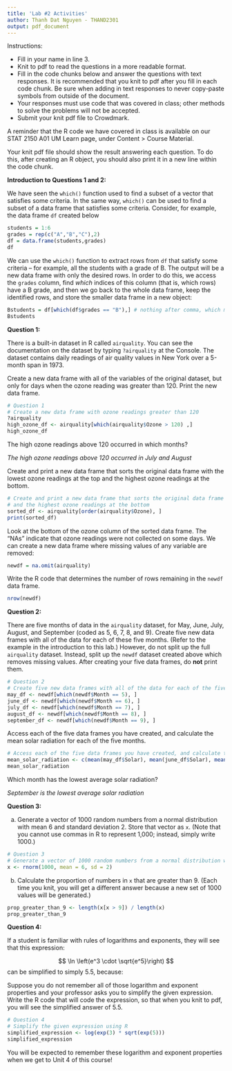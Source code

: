 ```yaml
---
title: 'Lab #2 Activities'
author: Thanh Dat Nguyen - THAND2301
output: pdf_document
---
```


Instructions:

- Fill in your name in line 3.
- Knit to pdf to read the questions in a more readable format.
- Fill in the code chunks below and answer the questions with text responses. It is recommended that you knit to pdf after you fill in each code chunk. Be sure when adding in text responses to never copy-paste symbols from outside of the document.
- Your responses must use code that was covered in class; other methods to solve the problems will not be accepted.
- Submit your knit pdf file to Crowdmark.

A reminder that the R code we have covered in class is available on our STAT 2150 A01 UM Learn page, under Content > Course Material.

Your knit pdf file should show the result answering each question. To do this, after creating an R object, you should also print it in a new line within the code chunk.

**Introduction to Questions 1 and 2:**

We have seen the `which()` function used to find a subset of a vector that satisfies some criteria. In the same way, `which()` can be used to find a subset of a data frame that satisfies some criteria. Consider, for example, the data frame `df` created below

```r
students = 1:6
grades = rep(c("A","B","C"),2)
df = data.frame(students,grades)
df
```

We can use the `which()` function to extract rows from `df` that satisfy some criteria -- for example, all the students with a grade of B. The output will be a new data frame with only the desired rows. In order to do this, we access the `grades` column, find *which* indices of this column (that is, which rows) have a B grade, and then we go back to the whole data frame, keep the identified rows, and store the smaller data frame in a new object:

```r
Bstudents = df[which(df$grades == "B"),] # nothing after comma, which means keep all columns
Bstudents
```

**Question 1:**

There is a built-in dataset in R called `airquality`. You can see the documentation on the dataset by typing `?airquality` at the Console. The dataset contains daily readings of air quality values in New York over a 5-month span in 1973.

Create a new data frame with all of the variables of the original dataset, but only for days when the ozone reading was greater than 120. Print the new data frame.

```r
# Question 1
# Create a new data frame with ozone readings greater than 120
?airquality
high_ozone_df <- airquality[which(airquality$Ozone > 120) ,]
high_ozone_df

```

The high ozone readings above 120 occurred in which months?

*The high ozone readings above 120 occurred in July and August*

Create and print a new data frame that sorts the original data frame with the lowest ozone readings at the top and the highest ozone readings at the bottom.

```r
# Create and print a new data frame that sorts the original data frame with the lowest ozone readings at the top
# and the highest ozone readings at the bottom
sorted_df <- airquality[order(airquality$Ozone), ]
print(sorted_df)

```

Look at the bottom of the ozone column of the sorted data frame. The "NAs" indicate that ozone readings were not collected on some days. We can create a new data frame where missing values of any variable are removed:

```r
newdf = na.omit(airquality) 
```

Write the R code that determines the number of rows remaining in the `newdf` data frame.

```r
nrow(newdf)
```

**Question 2:**

There are five months of data in the `airquality` dataset, for May, June, July, August, and September (coded as 5, 6, 7, 8, and 9). Create five new data frames with all of the data for each of these five months. (Refer to the example in the introduction to this lab.) However, do not split up the full `airquality` dataset. Instead, split up the `newdf` dataset created above which removes missing values. After creating your five data frames, do **not** print them.

```r
# Question 2
# Create five new data frames with all of the data for each of the five months
may_df <- newdf[which(newdf$Month == 5), ]
june_df <- newdf[which(newdf$Month == 6), ]
july_df <- newdf[which(newdf$Month == 7), ]
august_df <- newdf[which(newdf$Month == 8), ]
september_df <- newdf[which(newdf$Month == 9), ]
```

Access each of the five data frames you have created, and calculate the mean solar radiation for each of the five months.

```r
# Access each of the five data frames you have created, and calculate the mean solar radiation for each of the five months
mean_solar_radiation <- c(mean(may_df$Solar), mean(june_df$Solar), mean(july_df$Solar), mean(august_df$Solar), mean(september_df$Solar))
mean_solar_radiation
```

Which month has the lowest average solar radiation?

*September is the lowest average solar radiation*

**Question 3:**

(a) Generate a vector of 1000 random numbers from a normal distribution with mean 6 and standard deviation 2. Store that vector as `x`. (Note that you cannot use commas in R to represent 1,000; instead, simply write 1000.)

```r
# Question 3
# Generate a vector of 1000 random numbers from a normal distribution with mean 6 and standard deviation 2
x <- rnorm(1000, mean = 6, sd = 2)

```

(b) Calculate the proportion of numbers in `x` that are greater than 9. (Each time you knit, you will get a different answer because a new set of 1000 values will be generated.)

```r
prop_greater_than_9 <- length(x[x > 9]) / length(x)
prop_greater_than_9

```

**Question 4:**

If a student is familiar with rules of logarithms and exponents, they will see that this expression:

$$
\ln \left(e^3 \cdot \sqrt{e^5}\right)
$$
can be simplified to simply 5.5, because:
\begin{align*}
\ln \left(e^3 \cdot \sqrt{e^5}\right) &= \ln \left(e^3 \cdot (e^5)^{(0.5)} \right) \\
&\text{since } \sqrt{x} = x^{0.5} \\
&= \ln (e^3 \cdot e^{2.5}) \\
&\text{since } (e^a)^b = e^{a\cdot b} \\
&= \ln (e^{5.5}) \\
&\text{since } e^a \cdot e^b = e^{a+b} \\
&= 5.5 \cdot \ln (e) \\
&\text{since } \ln(e^x) = x \cdot \ln(e) \\
&= 5.5 \\
&\text{since } \ln(e) = 1
\end{align*}

Suppose you do not remember all of those logarithm and exponent properties and your professor asks you to simplify the given expression. Write the R code that will code the expression, so that when you knit to pdf, you will see the simplified answer of 5.5.

```r
# Question 4
# Simplify the given expression using R
simplified_expression <- log(exp(3) * sqrt(exp(5)))
simplified_expression

```

You will be expected to remember these logarithm and exponent properties when we get to Unit 4 of this course!